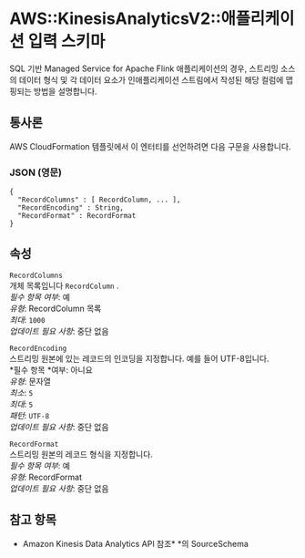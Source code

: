 # AWS::KinesisAnalyticsV2::애플리케이션 입력 스키마

SQL 기반 Managed Service for Apache Flink 애플리케이션의 경우, 스트리밍 소스의 데이터 형식 및 각 데이터 요소가 인애플리케이션 스트림에서 작성된 해당 컬럼에 맵핑되는 방법을 설명합니다.

## 통사론

AWS CloudFormation 템플릿에서 이 엔터티를 선언하려면 다음 구문을 사용합니다.

### JSON (영문)

```
{
  "RecordColumns" : [ RecordColumn, ... ],
  "RecordEncoding" : String,
  "RecordFormat" : RecordFormat
}
```

## 속성

`RecordColumns`  
개체 목록입니다 `RecordColumn` .  
_필수 항목 여부_: 예  
_유형_: RecordColumn 목록  
_최대_: `1000`  
_업데이트 필요 사항_: 중단 없음

`RecordEncoding`  
스트리밍 원본에 있는 레코드의 인코딩을 지정합니다. 예를 들어 UTF-8입니다.  
*필수 항목 *여부: 아니요  
_유형_: 문자열  
_최소_: `5`  
_최대_: `5`  
_패턴_: `UTF-8`  
_업데이트 필요 사항_: 중단 없음

`RecordFormat`  
스트리밍 원본의 레코드 형식을 지정합니다.  
_필수 항목 여부_: 예  
_유형_: RecordFormat  
_업데이트 필요 사항_: 중단 없음

## 참고 항목

- Amazon Kinesis Data Analytics API 참조\* \*의 SourceSchema

